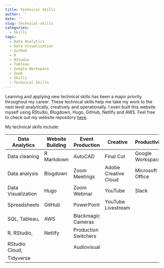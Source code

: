 ```yaml
---
title: Technical Skills
author: ''
date: ''
slug: technical-skills
categories:
  - Skills
tags:
  - Data Analytics
  - Data Visualization
  - GitHub
  - R
  - RStudio
  - Tableau
  - Google Workspace
  - Zoom
  - Skills
  - Technical Skills
---
```


Learning and applying new technical skills has been a major priority throughout my career. These technical skills help me take my work to the next level analytically, creatively and operationally. I even built this website myself using RStudio, Blogdown, Hugo, GitHub, Netlify and AWS. Feel free to check out my website repository <a href="https://github.com/joeypetosa/portfolio" target="_blank">here</a>.  

My technical skills include: 

| **Data Analytics** | **Website Building** | **Event Production** | **Creative**         | **Productivity** |
| ------------------ | -------------------- | -------------------- | -------------------- | ---------------- |
| Data cleaning      | R Markdown           | AutoCAD              | Final Cut            | Google Workspace |
| Data analysis      | Blogdown             | Zoom Meetings        | Adobe Creative Cloud | Microsoft Office |
| Data Visualization | Hugo                 | Zoom Webinar         | YouTube              | Slack            |
| Spreadsheets       | GitHub               | PowerPoint           | YouTube Livestream   |                  |
| SQL, Tableau,      | AWS                  | Blackmagic Cameras   |                      |                  |
| R, RStudio,        | Netlify              | Production Switchers |                      |                  |
| RStudio Cloud,     |                      | Audiovisual          |                      |                  |
| Tidyverse          |                      |                      |                      |                  |

  
